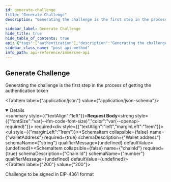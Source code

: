```yaml
---
id: generate-challenge
title: "Generate Challenge"
description: "Generating the challenge is the first step in the process of getting the authentication token
"
sidebar_label: Generate Challenge
hide_title: true
hide_table_of_contents: true
api: {"tags":["authentication"],"description":"Generating the challenge is the first step in the process of getting the authentication token\n","requestBody":{"content":{"application/json":{"schema":{"type":"object","required":["walletAddress","chainId"],"properties":{"walletAddress":{"description":"Wallet address","type":"string","example":"0xA3058369d6A481B1ff08F62B352409c3D709De9b"},"chainId":{"description":"Chain Id","type":"number","example":1}}}}},"required":true},"responses":{"200":{"description":"Challenge to be signed in EIP-4361 format","content":{"text/plain":{"example":"app.immersve.com wants you to sign in with your Ethereum account:\n0xA3058369d6A481B1ff08F62B352409c3D709De9b\n\nSign in with Ethereum to the app. This request will not trigger a blockchain transaction or cost any gas fees.\n\nURI: https://app.immersve.com\nVersion: 1\nChain ID: 1\nNonce: 2hFm7TDbZmerUgnrJ\nIssued At: 2022-08-11T22:29:48.244Z\n"}}}},"method":"post","path":"/siwe/generateChallenge","servers":[{"url":"https://api.sb1.lol/","description":"Sandbox server"}],"securitySchemes":{"immersve_auth":{"type":"http","scheme":"bearer","bearerFormat":"JWT"}},"jsonRequestBodyExample":{"walletAddress":"0xA3058369d6A481B1ff08F62B352409c3D709De9b","chainId":1},"info":{"version":"1.0.0","title":"Immersve API","x-logo":{"url":"https://www.immersve.com/img/immersvelogo-bf8a9fe8408d733c996c2f7d8251e521.svg","altText":"Immersve logo"},"license":{"name":"Apache 2.0","url":"http://www.apache.org/licenses/LICENSE-2.0.html"}},"postman":{"name":"Generate Challenge","description":{"content":"Generating the challenge is the first step in the process of getting the authentication token\n","type":"text/plain"},"url":{"path":["siwe","generateChallenge"],"host":["{{baseUrl}}"],"query":[],"variable":[]},"header":[{"key":"Content-Type","value":"application/json"},{"key":"Accept","value":"text/plain"}],"method":"POST","body":{"mode":"raw","raw":"\"\"","options":{"raw":{"language":"json"}}}}}
sidebar_class_name: "post api-method"
info_path: api-reference/immersve-api
---
```



## Generate Challenge



Generating the challenge is the first step in the process of getting the authentication token


<MimeTabs><TabItem label={"application/json"} value={"application/json-schema"}><details style={{}} data-collapsed={false} open={true}><summary style={{"textAlign":"left"}}><strong>Request Body</strong><strong style={{"fontSize":"var(--ifm-code-font-size)","color":"var(--openapi-required)"}}> required</strong></summary><div style={{"textAlign":"left","marginLeft":"1rem"}}></div><ul style={{"marginLeft":"1rem"}}><SchemaItem collapsible={false} name={"walletAddress"} required={true} schemaDescription={"Wallet address"} schemaName={"string"} qualifierMessage={undefined} defaultValue={undefined}></SchemaItem><SchemaItem collapsible={false} name={"chainId"} required={true} schemaDescription={"Chain Id"} schemaName={"number"} qualifierMessage={undefined} defaultValue={undefined}></SchemaItem></ul></details></TabItem></MimeTabs><div><ApiTabs><TabItem label={"200"} value={"200"}><div>

Challenge to be signed in EIP-4361 format

</div><div><MimeTabs groupId={"mime-type"}><TabItem label={"text/plain"} value={"text/plain"}><SchemaTabs groupId={"schema-tabs"}><TabItem label={"Example"} value={"Example"}><ResponseSamples responseExample={"app.immersve.com wants you to sign in with your Ethereum account:\n0xA3058369d6A481B1ff08F62B352409c3D709De9b\n\nSign in with Ethereum to the app. This request will not trigger a blockchain transaction or cost any gas fees.\n\nURI: https://app.immersve.com\nVersion: 1\nChain ID: 1\nNonce: 2hFm7TDbZmerUgnrJ\nIssued At: 2022-08-11T22:29:48.244Z\n"} language={"shell"}></ResponseSamples></TabItem></SchemaTabs></TabItem></MimeTabs></div></TabItem></ApiTabs></div>
      